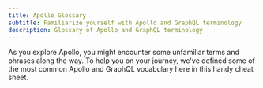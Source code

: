 ```yaml
---
title: Apollo Glossary
subtitle: Familiarize yourself with Apollo and GraphQL terminology
description: Glossary of Apollo and GraphQL terminology
---
```



As you explore Apollo, you might encounter some unfamiliar terms and phrases along the way. To help you on your journey, we've defined some of the most common Apollo and GraphQL vocabulary here in this handy cheat sheet.

<GlossaryPage />
